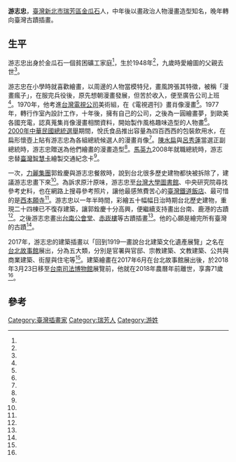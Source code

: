 '''游志忠'''{{BD|1948年||2018年||catIdx=Yu}}，[[臺灣|臺灣]][[新北市|新北市]][[瑞芳區|瑞芳區]][[金瓜石|金瓜石]]人，中年後以畫政治人物漫畫造型知名，晚年轉向臺灣古蹟插畫。

==生平==
游志忠出身於金瓜石一個貧困礦工家庭<ref name="張夢瑞"/>，生於1948年<ref name="許文貞"/>，九歲時愛繪圖的父親去世<ref name="張夢瑞"/>。

游志忠在小學時就喜歡繪畫，以周邊的人物當模特兒，畫風誇張其特徵，被稱「漫畫瘋子」，在服完兵役後，原先想朝漫畫發展，但苦於收入，便至廣告公司上班<ref name="張夢瑞"/>。1970年，他考進[[台灣電視公司|台灣電視公司]]美術組，在《電視週刊》畫肖像漫畫<ref name="許文貞"/>。1977年，轉行作室內設計工作，十年後，擁有自己的公司，之後為一圓繪畫夢，到歐美各國充電，認真蒐集肖像漫畫相關資料，開始製作風格趣味造型的人物畫<ref name="張夢瑞"/>。[[2000年中華民國總統選舉|2000年中華民國總統選舉]]期間，悅氏食品推出容量為四百西西的包裝飲用水，在扁形懷壺上貼有游志忠為各組總統候選人的漫畫肖像<ref name="李誠偉"/>。[[陳水扁|陳水扁]]與[[呂秀蓮|呂秀蓮]]當選正副總統時，游志忠贈送為他們繪畫的漫畫造型<ref name="李維菁"/>。[[馬英九|馬英九]]2008年就職總統時，游志忠替[[臺灣智慧卡|臺灣智慧卡]]繪製交通紀念卡<ref name="盧金足"/>。

一次，[[力麗集團|力麗集團]]郭銓慶與游志忠餐敘時，說到台北很多歷史建物都快被拆除了，建議游志忠畫下來<ref name="黃冠穎1"/>。為訴求原汁原味，游志忠至[[台灣大學圖書館|台灣大學圖書館]]、中央研究院尋找參考史料，也在網路上搜尋參考照片，讓他最感煞費苦心的[[臺灣鐵道飯店|臺灣鐵道飯店]]、最可惜的是[[西本願寺_(臺北市)|西本願寺]]<ref name="黃冠穎2"/>。游志忠以一年半時間，彩繪五十幅幅日治時期台北歷史建物，重現二十四棟已不復存建築，讓郭銓慶十分高興，便繼續支持畫出台南、鹿港的古蹟<ref name="黃冠穎1"/>。之後游志忠畫出[[台南公會堂|台南公會堂]]、[[赤崁樓|赤崁樓]]等古蹟插畫<ref name="許文貞"/>。他的心願是繪完所有臺灣的古蹟<ref name="黃冠穎2"/>。

2017年，游志忠的建築插畫以「回到1919—畫說台北建築文化遺產展覽」之名在[[台北故事館|台北故事館]]展出，分為五大類，分別是官署與官邸、宗教建築、文教建築、公共與商業建築、街屋與住宅等<ref name="黃冠穎2"/>。建築繪畫在2017年6月在台北故事館展出後，於2018年3月23日移至[[臺南地方法院_(古蹟)|台南司法博物館]]展覽前，他就在2018年農曆年前離世，享壽71歲<ref name="許文貞"/>。

==參考==
{{Portal box|人物|台灣|藝術|建築}}
{{Reflist|35em|refs =
<ref name="李維菁">{{Cite news|url=|title=小阿扁也愛看漫畫 陳總統參觀歷史博物館﹁台灣漫畫史﹂特展|author=[[李維菁|李維菁]]|language=zh-tw|newspaper=中國時報|date=2000-07-09|accessdate=}}</ref>
<ref name="許文貞">{{Cite news|url=https://ctee.com.tw/livenews/ch/chinatimes/20180223005500-260405|title=重現台灣歷史建築原貌 游志忠彩繪古蹟|author=許文貞|language=zh-tw|newspaper=工商時報|date=2018-02-23|accessdate=2021-12-27|archive-date=2021-12-27|archive-url=https://web.archive.org/web/20211227014128/https://ctee.com.tw/livenews/ch/chinatimes/20180223005500-260405|dead-url=no}}</ref>
<ref name="盧金足">{{Cite news|url=|title=慶520限量交通卡 可搭8縣市公車|author=盧金足|language=zh-tw|newspaper=中國時報|date=2008-05-21|accessdate=}}</ref>
<ref name="李誠偉">{{Cite news|url=|title=總統候選人漫畫標籤訴求趣味 扁壺造型方便入袋 孕婦嬰兒專用水討好媽媽|author=李誠偉|language=zh-tw|newspaper=中國時報|date=2000-02-24|accessdate=}}</ref>
<ref name="黃冠穎1">{{Cite news|url=|title=〈企業關懷〉郭銓慶 打造模型博物館 重現老建築 畫說歷史 力麗基金會董事長|author=黃冠穎|language=zh-tw|newspaper=經濟日報|date=2017-10-25|accessdate=}}</ref>
<ref name="黃冠穎2">{{Cite news|url=|title=插畫家穿梭時光 彩繪日治台北城|author=黃冠穎|language=zh-tw|newspaper=經濟日報|date=2017-07-24|accessdate=}}</ref>
<ref name="張夢瑞">{{Cite news|url=|title=游志忠筆下人物妙趣橫生 親友眼中的‘漫畫瘋子’ 53歲圓夢|author=張夢瑞|language=zh-tw|newspaper=民生報|date=2000-01-17|accessdate=}}</ref>

}}

{{authority control}}
[[Category:臺灣插畫家|Category:臺灣插畫家]]
[[Category:瑞芳人|Category:瑞芳人]]
[[Category:游姓|Category:游姓]]